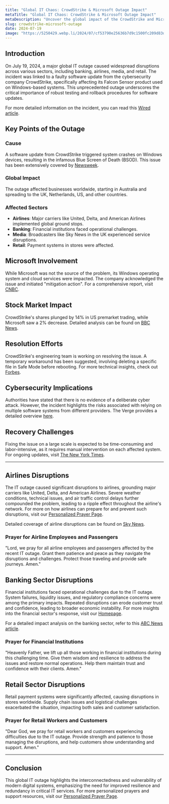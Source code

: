 ```yaml
---
title: "Global IT Chaos: CrowdStrike & Microsoft Outage Impact"
metaTitle: "Global IT Chaos: CrowdStrike & Microsoft Outage Impact"
metaDescription: "Uncover the global impact of the CrowdStrike and Microsoft outage, disrupting airlines, banks, media, and retail sectors worldwide."
slug: crowdstrike-microsoft-outage
date: 2024-07-19
image: "https://5250429.webp.li/2024/07/cf53790e25636b7d9c1500fc209d83d1.png"
---
```



## Introduction

On July 19, 2024, a major global IT outage caused widespread disruptions across various sectors, including banking, airlines, media, and retail. The incident was linked to a faulty software update from the cybersecurity company CrowdStrike, specifically affecting its Falcon Sensor product used on Windows-based systems. This unprecedented outage underscores the critical importance of robust testing and rollback procedures for software updates.

For more detailed information on the incident, you can read this [Wired article](https://www.wired.com/story/microsoft-windows-outage-crowdstrike-global-it-probems/).

## Key Points of the Outage

### Cause

A software update from CrowdStrike triggered system crashes on Windows devices, resulting in the infamous Blue Screen of Death (BSOD). This issue has been extensively covered by [Newsweek](https://www.newsweek.com/microsoft-crowdstrike-outage-accounts-down-worldwide-what-we-know-1927458).

### Global Impact

The outage affected businesses worldwide, starting in Australia and spreading to the UK, Netherlands, US, and other countries.

### Affected Sectors

- **Airlines**: Major carriers like United, Delta, and American Airlines implemented global ground stops.
- **Banking**: Financial institutions faced operational challenges.
- **Media**: Broadcasters like Sky News in the UK experienced service disruptions.
- **Retail**: Payment systems in stores were affected.

## Microsoft Involvement

While Microsoft was not the source of the problem, its Windows operating system and cloud services were impacted. The company acknowledged the issue and initiated "mitigation action". For a comprehensive report, visit [CNBC](https://www.cnbc.com/2024/07/19/microsoft-crowdstrike-shares-fall-after-major-it-outage.html).

## Stock Market Impact

CrowdStrike's shares plunged by 14% in US premarket trading, while Microsoft saw a 2% decrease. Detailed analysis can be found on [BBC News](https://www.bbc.com/news/articles/cp4wnrxqlewo).

## Resolution Efforts

CrowdStrike's engineering team is working on resolving the issue. A temporary workaround has been suggested, involving deleting a specific file in Safe Mode before rebooting. For more technical insights, check out [Forbes](https://www.forbes.com/sites/kateoflahertyuk/2024/07/19/crowdstrike-windows-outage-what-happened-and-what-to-do-next/).

## Cybersecurity Implications

Authorities have stated that there is no evidence of a deliberate cyber attack. However, the incident highlights the risks associated with relying on multiple software systems from different providers. The Verge provides a detailed overview [here](https://www.theverge.com/2024/7/19/24201717/windows-bsod-crowdstrike-outage-issue).

## Recovery Challenges

Fixing the issue on a large scale is expected to be time-consuming and labor-intensive, as it requires manual intervention on each affected system. For ongoing updates, visit [The New York Times](https://www.nytimes.com/2024/07/19/business/microsoft-outage-cause-azure-crowdstrike.html).

---

## Airlines Disruptions

The IT outage caused significant disruptions to airlines, grounding major carriers like United, Delta, and American Airlines. Severe weather conditions, technical issues, and air traffic control delays further compounded the problem, leading to a ripple effect throughout the airline's network. For more on how airlines can prepare for and prevent such disruptions, visit our [Personalized Prayer Page](https://prayer-for.com/prayer).

Detailed coverage of airline disruptions can be found on [Sky News](https://news.sky.com/story/outages-latest-airports-business-and-broadcasters-experiencing-issues-worldwide-13180821).

### Prayer for Airline Employees and Passengers

"Lord, we pray for all airline employees and passengers affected by the recent IT outage. Grant them patience and peace as they navigate the disruptions and challenges. Protect those traveling and provide safe journeys. Amen."

## Banking Sector Disruptions

Financial institutions faced operational challenges due to the IT outage. System failures, liquidity issues, and regulatory compliance concerns were among the primary impacts. Repeated disruptions can erode customer trust and confidence, leading to broader economic instability. For more insights into the financial sector's response, visit our [Homepage](https://prayer-for.com/).

For a detailed impact analysis on the banking sector, refer to this [ABC News article](https://www.abc.net.au/news/2024-07-19/global-it-outage-crowdstrike-microsoft-banks-airlines-australia/104119960).

### Prayer for Financial Institutions

"Heavenly Father, we lift up all those working in financial institutions during this challenging time. Give them wisdom and resilience to address the issues and restore normal operations. Help them maintain trust and confidence with their clients. Amen."

## Retail Sector Disruptions

Retail payment systems were significantly affected, causing disruptions in stores worldwide. Supply chain issues and logistical challenges exacerbated the situation, impacting both sales and customer satisfaction. 

### Prayer for Retail Workers and Customers

"Dear God, we pray for retail workers and customers experiencing difficulties due to the IT outage. Provide strength and patience to those managing the disruptions, and help customers show understanding and support. Amen."

---

## Conclusion

This global IT outage highlights the interconnectedness and vulnerability of modern digital systems, emphasizing the need for improved resilience and redundancy in critical IT services. For more personalized prayers and support resources, visit our [Personalized Prayer Page](https://prayer-for.com/prayer).
